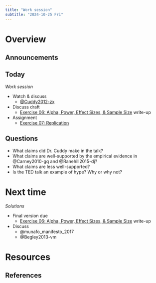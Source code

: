 ```yaml
---
title: "Work session"
subtitle: "2024-10-25 Fri"
---
```


# Overview

## Announcements

## Today

*Work session*

- Watch & discuss
    - [@Cuddy2012-zx](https://www.ted.com/talks/amy_cuddy_your_body_language_may_shape_who_you_are)
- [Discuss draft]{.orange_due}
    - [Exercise 06: Alpha, Power, Effect Sizes, & Sample Size](../exercises/ex06-apes.qmd) write-up
- [Assignment]{.green_assigned}
    - [Exercise 07: Replication](../exercises/ex07-replication.qmd)
    
## Questions

- What claims did Dr. Cuddy make in the talk?
- What claims are well-supported by the empirical evidence in @Carney2010-gq and @Ranehill2015-dj?
- What claims are less well-supported?
- Is the TED talk an example of hype? Why or why not?

# Next time

*Solutions*

- [Final version due]{.orange_due}
    - [Exercise 06: Alpha, Power, Effect Sizes, & Sample Size](../exercises/ex06-apes.qmd) write-up
- Discuss
    - @munafo_manifesto_2017
    - @Begley2013-vm

# Resources

## References
